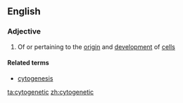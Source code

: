 ==English==

===Adjective===
{{en-adj}}

# Of or pertaining to the [[origin]] and [[development]] of [[cell]]s

====Related terms====
*[[cytogenesis]]

[[ta:cytogenetic]]
[[zh:cytogenetic]]